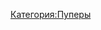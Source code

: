 {{Инфобокс для пуперов
|title2=SI28ION
|другие_ники=
|image3=[[Файл:Situation.jpg|thumb]]
|caption3=
|сферы_творчества=RYTP
|год_начала=2017
|image4=
|caption4=
|имя_фамилия=Роман Безукладов
|дата_рождения= 3 июня 1998 года
|место_проживания=Тамбов
|ссылки=[https://www.youtube.com/channel/UCjpAYG3LipTALs42Jgv-O9g канал] 
}}
[[Категория:Пуперы]]